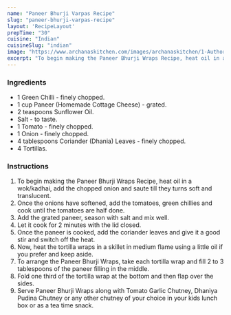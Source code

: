 ---
name: "Paneer Bhurji Varpas Recipe"
slug: "paneer-bhurji-varpas-recipe"
layout: 'RecipeLayout'
prepTime: "30"
cuisine: "Indian"
cuisineSlug: "indian"
image: "https://www.archanaskitchen.com/images/archanaskitchen/1-Author/Nithya_Anantham/Paneer_Burjee_Wraps_Recipe.jpg"
excerpt: "To begin making the Paneer Bhurji Wraps Recipe, heat oil in a wokkadhai, add the chopped onion and saute till they turns soft and translucent"
---

### Ingredients

- 1 Green Chilli - finely chopped.
- 1 cup Paneer (Homemade Cottage Cheese) - grated.
- 2 teaspoons Sunflower Oil.
- Salt - to taste.
- 1 Tomato - finely chopped.
- 1 Onion - finely chopped.
- 4 tablespoons Coriander (Dhania) Leaves - finely chopped.
- 4 Tortillas.

### Instructions

1. To begin making the Paneer Bhurji Wraps Recipe, heat oil in a wok/kadhai, add the chopped onion and saute till they turns soft and translucent.
1. Once the onions have softened, add the tomatoes, green chillies and cook until the tomatoes are half done.
1. Add the grated paneer, season with salt and mix well.
1. Let it cook for 2 minutes with the lid closed.
1. Once the paneer is cooked, add the coriander leaves and give it a good stir and switch off the heat.
1. Now, heat the tortilla wraps in a skillet in medium flame using a little oil if you prefer and keep aside.
1. To arrange the Paneer Bhurji Wraps, take each tortilla wrap and fill 2 to 3 tablespoons of the paneer filling in the middle.
1. Fold one third of the tortilla wrap at the bottom and then flap over the sides.
1. Serve Paneer Bhurji Wraps along with Tomato Garlic Chutney, Dhaniya Pudina Chutney or any other chutney of your choice in your kids lunch box or as a tea time snack.
